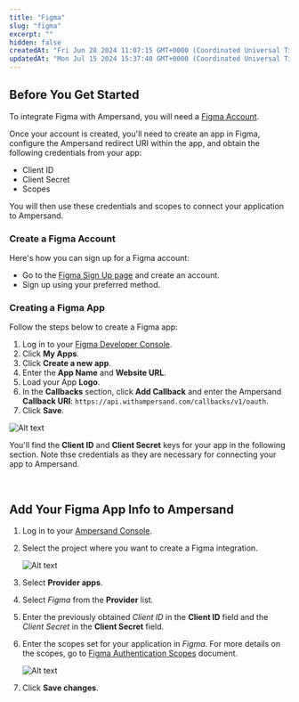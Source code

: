 ```yaml
---
title: "Figma"
slug: "figma"
excerpt: ""
hidden: false
createdAt: "Fri Jun 28 2024 11:07:15 GMT+0000 (Coordinated Universal Time)"
updatedAt: "Mon Jul 15 2024 15:37:40 GMT+0000 (Coordinated Universal Time)"
---
```

## Before You Get Started

To integrate Figma with Ampersand, you will need a [Figma Account](https://www.figma.com/signup).

Once your account is created, you'll need to create an app in Figma, configure the Ampersand redirect URI within the app, and obtain the following credentials from your app:

- Client ID
- Client Secret
- Scopes

You will then use these credentials and scopes to connect your application to Ampersand.

### Create a Figma Account

Here's how you can sign up for a Figma account:

- Go to the [Figma Sign Up page](https://www.figma.com/signup) and create an account.
- Sign up using your preferred method.

### Creating a Figma App

Follow the steps below to create a Figma app:

1. Log in to your [Figma Developer Console](https://www.figma.com/developers).
2. Click **My Apps**.
3. Click  **Create a new app**.
4. Enter the **App Name** and **Website URL**.
5. Load your App **Logo**.
6. In the **Callbacks** section, click **Add Callback** and enter the Ampersand **Callback URI**: `https://api.withampersand.com/callbacks/v1/oauth`.
7. Click **Save**.

![Alt text](/images/provider-guides/498f276-Figma1.gif)


You'll find the **Client ID** and **Client Secret** keys for your app in the following section. Note thse credentials as they are necessary for connecting your app to Ampersand.

<br />

## Add Your Figma App Info to Ampersand

1. Log in to your [Ampersand Console](https://console.withampersand.com).

2. Select the project where you want to create a Figma integration.

   ![Alt text](/images/provider-guides/dd47b7a-Ampersand.png)

3. Select **Provider apps**.

4. Select _Figma_ from the **Provider** list.

5. Enter the previously obtained _Client ID_ in the **Client ID** field and the _Client Secret_ in the **Client Secret** field.

6. Enter the scopes set for your application in _Figma_. For more details on the scopes, go to [Figma Authentication Scopes](https://www.figma.com/developers/api#authentication-scopes) document.

   ![Alt text](/images/provider-guides/53b2627-figma2.gif)

7. Click **Save changes**.
